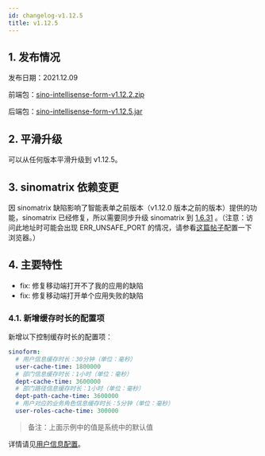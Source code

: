```yaml
---
id: changelog-v1.12.5
title: v1.12.5
---
```



## 1. 发布情况

发布日期：2021.12.09

前端包：[sino-intellisense-form-v1.12.2.zip](http://sino-intellisense-form.oss-cn-beijing.aliyuncs.com/v1.12.0/sino-intellisense-form-v1.12.2.zip)

后端包：[sino-intellisense-form-v1.12.5.jar](http://sino-intellisense-form.oss-cn-beijing.aliyuncs.com/v1.12.4/sino-intellisense-form-v1.12.5.jar)

## 2. 平滑升级

可以从任何版本平滑升级到 v1.12.5。

## 3. sinomatrix 依赖变更

因 sinomatrix 缺陷影响了智能表单之前版本（v1.12.0 版本之前的版本）提供的功能，sinomatrix 已经修复，所以需要同步升级 sinomatrix 到 [1.6.31](http://47.93.34.153:10080/sino-matrix/sino-matrix/blob/master/CHANGELOG.md) 。（注意：访问此地址时可能会出现 ERR_UNSAFE_PORT 的情况，请参看[这篇帖子](https://blog.csdn.net/kjcxmx/article/details/118122483)配置一下浏览器。）

## 4. 主要特性

- fix: 修复移动端打开不了我的应用的缺陷
- fix: 修复移动端打开单个应用失败的缺陷

### 4.1. 新增缓存时长的配置项

新增以下控制缓存时长的配置项：

```yaml
sinoform:
  # 用户信息缓存时长：30分钟（单位：毫秒）
  user-cache-time: 1800000
  # 部门信息缓存时长：1小时（单位：毫秒）
  dept-cache-time: 3600000
  # 部门路径信息缓存时长：1小时（单位：毫秒）
  dept-path-cache-time: 3600000
  # 用户对应的业务角色信息缓存时长：5分钟（单位：毫秒）
  user-roles-cache-time: 300000
```

> 备注：上面示例中的值是系统中的默认值

详情请见[用户信息配置](./config-user-info)。
